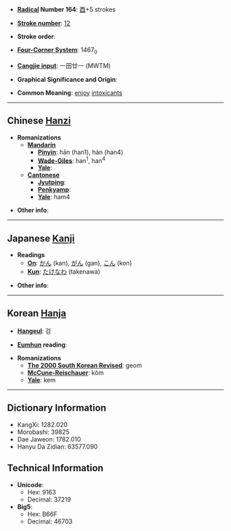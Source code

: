 * '''[[Wiktionary:Chinese radical index| Radical]] Number 164''': [[Wiktionary:Chinese radical index 酉|酉]]+5 strokes

* '''[[Wiktionary:Chinese total strokes index|Stroke number]]''': [[Wiktionary:Chinese total strokes index 12|12]]

* '''Stroke order''': 

* '''[[Wiktionary:Chinese four corner index|Four-Corner System]]''': 1467<sub>0</sub>

* '''[[Wiktionary:Chinese Cangjie index|Cangjie input]]''': 一田廿一 (MWTM)

* '''Graphical Significance and Origin''': 

* '''Common Meaning''': [[enjoy]] [[intoxicant]]s

----

== Chinese [[Hanzi]] ==

* '''Romanizations'''
** '''[[Mandarin]]'''
*** '''[[Pinyin]]''': hān (han1), hàn (han4)
*** '''[[Wade-Giles]]''': han<sup>1</sup>, han<sup>4</sup>
*** '''[[Yale]]''': 
** '''[[Cantonese]]'''
*** '''[[Jyutping]]''':
*** '''[[Penkyamp]]''': 
*** '''[[Yale]]''': ham4

* '''Other info''': 

----

== Japanese [[Kanji]] ==

* '''Readings'''
** '''[[On]]''': [[かん]] (kan), [[がん]] (gan), [[こん]] (kon)
** '''[[Kun]]''': [[たけなわ]] (takenawa)

* '''Other info''':  

----

== Korean [[Hanja]] ==

* '''[[Hangeul]]''': 검

* '''[[Eumhun]] reading''': 

* '''Romanizations'''
** '''[[The 2000 South Korean Revised Romanization|The 2000 South Korean Revised]]''': geom
** '''[[McCune-Reischauer]]''': kŏm
** '''[[Yale]]''': kem

----

== Dictionary Information ==

* KangXi: 1282.020
* Morobashi: 39825
* Dae Jaweon: 1782.010
* Hanyu Da Zidian: 63577.090

== Technical Information ==

* '''Unicode''':
** Hex: 9163
** Decimal: 37219
* '''Big5''':
** Hex: B66F
** Decimal: 46703